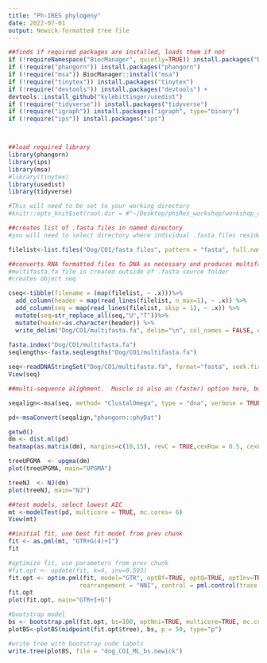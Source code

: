 ```yaml
---
title: "Ph-IRES phylogeny"
date: 2022-07-01
output: Newick-formatted tree file
---
```

```r
##finds if required packages are installed, loads them if not
if (!requireNamespace("BiocManager", quietly=TRUE)) install.packages("BiocManager")
if (!require("phangorn")) install.packages("phangorn")
if (!require("msa")) BiocManager::install("msa")
if (!require("tinytex")) install.packages("tinytex") 
if (!require("devtools")) install.packages("devtools") +
devtools::install_github("kylebittinger/usedist")
if (!require("tidyverse")) install.packages("tidyverse")
if (!require("igraph")) install.packages("igraph", type="binary")
if (!require("ips")) install.packages("ips")



##load required library
library(phangorn)
library(ips)
library(msa)
#library(tinytex)
library(usedist)
library(tidyverse)

#This will need to be set to your working directory
#knitr::opts_knit$set(root.dir = #"~/Desktop/phiRes_workshop/workshop_data-analysis/phiRes_phylogeny")
```
```r

##creates list of .fasta files in named directory
#you will need to select directory where individual .fasta files reside.  .fasta or .fa both acceptable file suffixes

filelist<-list.files("Dog/CO1/fasta_files", pattern = "fasta", full.names= TRUE)

##converts RNA formatted files to DNA as necessary and produces multifasta file for alignment
#multifasta.fa file is created outside of .fasta source folder
#creates object seq

cseq<-tibble(filename = (map(filelist, ~ .x)))%>%
  add_column(header = map(read_lines(filelist, n_max=1), ~ .x)) %>%
  add_column(seq = map(read_lines(filelist, skip = 1), ~ .x)) %>%
  mutate(seq=str_replace_all(seq,"U","T"))%>%
  mutate(header=as.character(header)) %>%
  write_delim("Dog/CO1/multifasta.fa", delim="\n", col_names = FALSE, eol="")
                                 
fasta.index("Dog/CO1/multifasta.fa")
seqlengths<-fasta.seqlengths("Dog/CO1/multifasta.fa")

seq<-readDNAStringSet("Dog/CO1/multifasta.fa", format="fasta", seek.first.rec=TRUE)
View(seq)

```
```r
##multi-sequence alighment.  Muscle is also an (faster) option here, but need to remove first empty line of multifasta.fa file.

seqalign<-msa(seq, method= "ClustalOmega", type = "dna", verbose = TRUE)

pd<-msaConvert(seqalign,"phangorn::phyDat")
```
```r
getwd()
dm <- dist.ml(pd)
heatmap(as.matrix(dm), margins=c(18,15), revC = TRUE,cexRow = 0.5, cexCol = 0.5, symm = TRUE)

treeUPGMA  <- upgma(dm)
plot(treeUPGMA, main="UPGMA")

treeNJ  <- NJ(dm)
plot(treeNJ, main="NJ")
```
```r
##test models, select lowest AIC
mt <-modelTest(pd, multicore = TRUE, mc.cores= 6)
View(mt)
```
```r
##initial fit, use best fit model from prev chunk
fit <- as.pml(mt, "GTR+G(4)+I")
fit
```
```r
#optimize fit, use parameters from prev chunk
#fit.opt <- update(fit, k=4, inv=0.593)
fit.opt <- optim.pml(fit, model="GTR", optBf=TRUE, optQ=TRUE, optInv=TRUE, optGamma=TRUE,
                    rearrangement = "NNI", control = pml.control(trace = 0))
fit.opt
plot(fit.opt, main="GTR+I+G")

#bootstrap model
bs <- bootstrap.pml(fit.opt, bs=100, optNni=TRUE, multicore=TRUE, mc.cores = 6)
plotBS<-plotBS(midpoint(fit.opt$tree), bs, p = 50, type="p")

#write tree with bootstrap node labels
write.tree(plotBS, file = "dog_CO1_ML_bs.newick")

```
